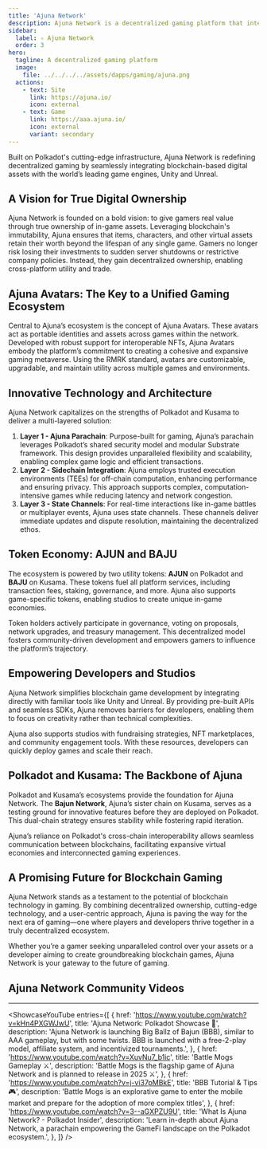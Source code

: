 ```yaml
---
title: 'Ajuna Network'
description: Ajuna Network is a decentralized gaming platform that integrates blockchain technology with leading game development engines like Unity and Unreal
sidebar:
  label: ✧ Ajuna Network
  order: 3
hero:
  tagline: A decentralized gaming platform
  image: 
    file: ../../../../assets/dapps/gaming/ajuna.png
  actions:
    - text: Site
      link: https://ajuna.io/
      icon: external
    - text: Game
      link: https://aaa.ajuna.io/
      icon: external
      variant: secondary
---
```



Built on Polkadot's cutting-edge infrastructure, Ajuna Network is redefining decentralized gaming by seamlessly integrating blockchain-based digital assets with the world’s leading game engines, Unity and Unreal.

## A Vision for True Digital Ownership
Ajuna Network is founded on a bold vision: to give gamers real value through true ownership of in-game assets. Leveraging blockchain's immutability, Ajuna ensures that items, characters, and other virtual assets retain their worth beyond the lifespan of any single game. Gamers no longer risk losing their investments to sudden server shutdowns or restrictive company policies. Instead, they gain decentralized ownership, enabling cross-platform utility and trade.

## Ajuna Avatars: The Key to a Unified Gaming Ecosystem
Central to Ajuna’s ecosystem is the concept of Ajuna Avatars. These avatars act as portable identities and assets across games within the network. Developed with robust support for interoperable NFTs, Ajuna Avatars embody the platform’s commitment to creating a cohesive and expansive gaming metaverse. Using the RMRK standard, avatars are customizable, upgradable, and maintain utility across multiple games and environments.

## Innovative Technology and Architecture
Ajuna Network capitalizes on the strengths of Polkadot and Kusama to deliver a multi-layered solution:
1. **Layer 1 - Ajuna Parachain**: Purpose-built for gaming, Ajuna’s parachain leverages Polkadot’s shared security model and modular Substrate framework. This design provides unparalleled flexibility and scalability, enabling complex game logic and efficient transactions.
2. **Layer 2 - Sidechain Integration**: Ajuna employs trusted execution environments (TEEs) for off-chain computation, enhancing performance and ensuring privacy. This approach supports complex, computation-intensive games while reducing latency and network congestion.
3. **Layer 3 - State Channels**: For real-time interactions like in-game battles or multiplayer events, Ajuna uses state channels. These channels deliver immediate updates and dispute resolution, maintaining the decentralized ethos.

## Token Economy: AJUN and BAJU
The ecosystem is powered by two utility tokens: **AJUN** on Polkadot and **BAJU** on Kusama. These tokens fuel all platform services, including transaction fees, staking, governance, and more. Ajuna also supports game-specific tokens, enabling studios to create unique in-game economies.

Token holders actively participate in governance, voting on proposals, network upgrades, and treasury management. This decentralized model fosters community-driven development and empowers gamers to influence the platform’s trajectory.

## Empowering Developers and Studios
Ajuna Network simplifies blockchain game development by integrating directly with familiar tools like Unity and Unreal. By providing pre-built APIs and seamless SDKs, Ajuna removes barriers for developers, enabling them to focus on creativity rather than technical complexities.

Ajuna also supports studios with fundraising strategies, NFT marketplaces, and community engagement tools. With these resources, developers can quickly deploy games and scale their reach.

## Polkadot and Kusama: The Backbone of Ajuna
Polkadot and Kusama’s ecosystems provide the foundation for Ajuna Network. The **Bajun Network**, Ajuna’s sister chain on Kusama, serves as a testing ground for innovative features before they are deployed on Polkadot. This dual-chain strategy ensures stability while fostering rapid iteration.

Ajuna’s reliance on Polkadot's cross-chain interoperability allows seamless communication between blockchains, facilitating expansive virtual economies and interconnected gaming experiences.

## A Promising Future for Blockchain Gaming
Ajuna Network stands as a testament to the potential of blockchain technology in gaming. By combining decentralized ownership, cutting-edge technology, and a user-centric approach, Ajuna is paving the way for the next era of gaming—one where players and developers thrive together in a truly decentralized ecosystem.

Whether you’re a gamer seeking unparalleled control over your assets or a developer aiming to create groundbreaking blockchain games, Ajuna Network is your gateway to the future of gaming.


## Ajuna Network Community Videos
------------
<ShowcaseYouTube
  entries={[
    {
      href: 'https://www.youtube.com/watch?v=kHn4PXGWJwU',
      title: 'Ajuna Network: Polkadot Showcase 🎥',
      description: 'Ajuna Network is launching Big Ballz of Bajun (BBB), similar to AAA gameplay, but with some twists. BBB is launched with a free-2-play model, affiliate system, and incentivized tournaments.',
    },
        {
      href: 'https://www.youtube.com/watch?v=XuvNu7_b1ic',
      title: 'Battle Mogs Gameplay ⚔️',
      description: 'Battle Mogs is the flagship game of Ajuna Network and is planned to release in 2025 ⚔️',
    },
            {
      href: 'https://www.youtube.com/watch?v=j-vi37pMBkE',
      title: 'BBB Tutorial & Tips 🎮',
      description: 'Battle Mogs is an explorative game to enter the mobile market and prepare for the adoption of more complex titles',
    },
            {
      href: 'https://www.youtube.com/watch?v=3--aGXPZU9U',
      title: 'What Is Ajuna Network? - Polkadot Insider',
      description: 'Learn in-depth about Ajuna Network, a parachain empowering the GameFi landscape on the Polkadot ecosystem.',
    },
  ]} />